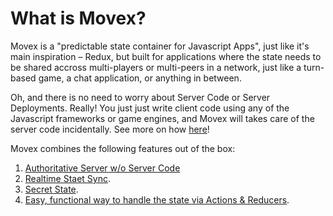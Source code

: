 # What is Movex?

Movex is a "predictable state container for Javascript Apps", just like it's main inspiration – Redux, but built for applications where the state needs to be shared accross multi-players or multi-peers in a network, just like a turn-based game, a chat application, or anything in between. 

Oh, and there is no need to worry about Server Code or Server Deployments. Really! You just just write client code using any of the Javascript frameworks or game engines, and Movex will takes care of the server code incidentally. See more on how [here](/how)!

Movex combines the following features out of the box:

1. [Authoritative Server w/o Server Code](/overview/server_authoritative)
2. [Realtime Staet Sync](/overview/realtime).
3. [Secret State](/overview/secret_state).
4. [Easy, functional way to handle the state via Actions & Reducers](/overview/functional).
